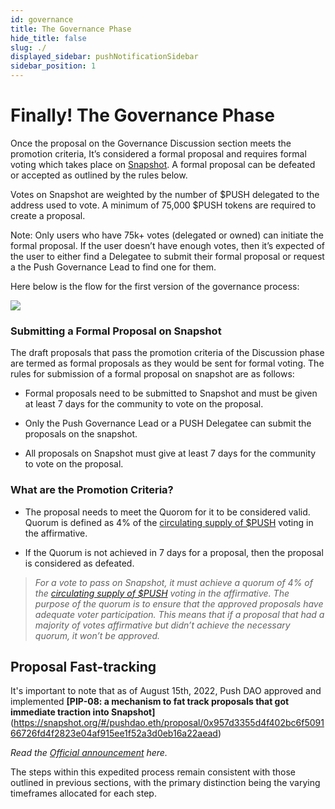 ```yaml
---
id: governance
title: The Governance Phase
hide_title: false
slug: ./
displayed_sidebar: pushNotificationSidebar
sidebar_position: 1
---
```


# Finally! The Governance Phase

Once the proposal on the Governance Discussion section meets the promotion criteria, It’s considered a formal proposal and requires formal voting which takes place on [Snapshot](https://snapshot.org/#/pushdao.eth). A formal proposal can be defeated or accepted as outlined by the rules below.

Votes on Snapshot are weighted by the number of $PUSH delegated to the address used to vote. A minimum of 75,000 $PUSH tokens are required to create a proposal.

Note: Only users who have 75k+ votes (delegated or owned) can initiate the formal proposal. If the user doesn’t have enough votes, then it’s expected of the user to either find a Delegatee to submit their formal proposal or request a the Push Governance Lead to find one for them.

Here below is the flow for the first version of the governance process:

![](https://3468307565-files.gitbook.io/~/files/v0/b/gitbook-x-prod.appspot.com/o/spaces%2FgUiS3X2qMJHmlFacZARg%2Fuploads%2F8teRCt3F7e8Su4SY2YZs%2Fimage.png?alt=media&token=9cc8e371-dc26-42de-a003-36b49d659233)


### Submitting a Formal Proposal on Snapshot

The draft proposals that pass the promotion criteria of the Discussion phase are termed as formal proposals as they would be sent for formal voting. The rules for submission of a formal proposal on snapshot are as follows:

-   Formal proposals need to be submitted to Snapshot and must be given at least 7 days for the community to vote on the proposal.   

-   Only the Push Governance Lead or a PUSH Delegatee can submit the proposals on the snapshot.
    

-   All proposals on Snapshot must give at least 7 days for the community to vote on the proposal.
    

### What are the Promotion Criteria?

-   The proposal needs to meet the Quorom for it to be considered valid. Quorum is defined as 4% of the [circulating supply of $PUSH](https://coinmarketcap.com/currencies/epns/) voting in the affirmative.

-   If the Quorum is not achieved in 7 days for a proposal, then the proposal is considered as defeated.
    

> _For a vote to pass on Snapshot, it must achieve a quorum of 4% of the_ [_circulating supply of $PUSH_](https://coinmarketcap.com/currencies/epns/) _voting in the affirmative. The purpose of the quorum is to ensure that the approved proposals have adequate voter participation. This means that if a proposal that had a majority of votes affirmative but didn’t achieve the necessary quorum, it won’t be approved._


## Proposal Fast-tracking

It's important to note that as of August 15th, 2022, Push DAO approved and implemented **[PIP-08: a mechanism to fat track proposals that got immediate traction into Snapshot]**(https://snapshot.org/#/pushdao.eth/proposal/0x957d3355d4f402bc6f509166726fd4f2823e04af915ee1f52a3d0eb16a22aead)

_Read the [Official announcement](https://medium.com/push-protocol/fast-tracking-proposals-approved-3698a2b58d81) here._

The steps within this expedited process remain consistent with those outlined in previous sections, with the primary distinction being the varying timeframes allocated for each step.
